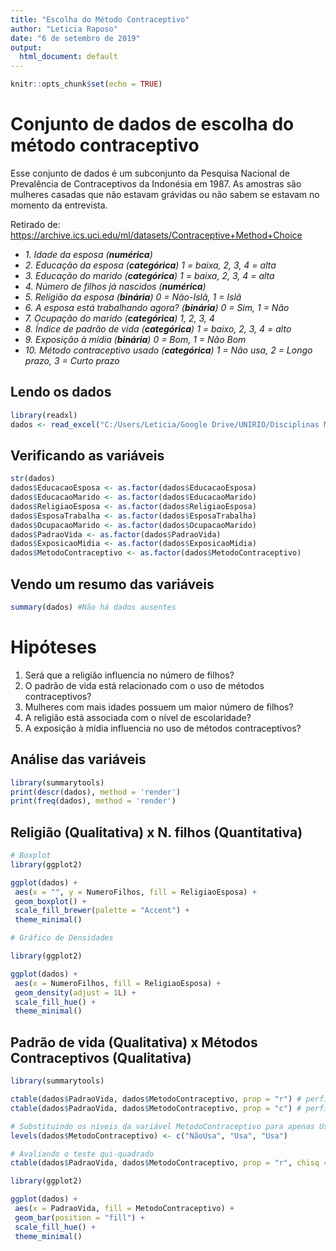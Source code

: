```yaml
---
title: "Escolha do Método Contraceptivo"
author: "Leticia Raposo"
date: "6 de setembro de 2019"
output:
  html_document: default
---
```


```r
knitr::opts_chunk$set(echo = TRUE)
```

# Conjunto de dados de escolha do método contraceptivo

Esse conjunto de dados é um subconjunto da Pesquisa Nacional de Prevalência de Contraceptivos da Indonésia em 1987. As amostras são mulheres casadas que não estavam grávidas ou não sabem se estavam no momento da entrevista. 

Retirado de: <https://archive.ics.uci.edu/ml/datasets/Contraceptive+Method+Choice>

- *1. Idade da esposa (**numérica**)*
- *2. Educação da esposa (**categórica**) 1 = baixa, 2, 3, 4 = alta*
- *3. Educação do marido (**categórica**) 1 = baixa, 2, 3, 4 = alta*
- *4. Número de filhos já nascidos (**numérica**)*
- *5. Religião da esposa (**binária**) 0 = Não-Islã, 1 = Islã*
- *6. A esposa está trabalhando agora? (**binária**) 0 = Sim, 1 = Não*
- *7. Ocupação do marido (**categórica**) 1, 2, 3, 4*
- *8. Índice de padrão de vida (**categórica**) 1 = baixo, 2, 3, 4 = alto*
- *9. Exposição à mídia (**binária**) 0 = Bom, 1 = Não Bom*
- *10. Método contraceptivo usado (**categórica**) 1 = Não usa, 2 = Longo prazo, 3 = Curto prazo*

## Lendo os dados

```r
library(readxl)
dados <- read_excel("C:/Users/Leticia/Google Drive/UNIRIO/Disciplinas Ministradas/2019.2/Biologia - Biomedicina/EscolhaMetodoContraceptivo.xlsx")
```

## Verificando as variáveis

```r
str(dados)
dados$EducacaoEsposa <- as.factor(dados$EducacaoEsposa)
dados$EducacaoMarido <- as.factor(dados$EducacaoMarido)
dados$ReligiaoEsposa <- as.factor(dados$ReligiaoEsposa)
dados$EsposaTrabalha <- as.factor(dados$EsposaTrabalha)
dados$OcupacaoMarido <- as.factor(dados$OcupacaoMarido)
dados$PadraoVida <- as.factor(dados$PadraoVida)
dados$ExposicaoMidia <- as.factor(dados$ExposicaoMidia)
dados$MetodoContraceptivo <- as.factor(dados$MetodoContraceptivo)
```

## Vendo um resumo das variáveis

```r
summary(dados) #Não há dados ausentes
```

# Hipóteses

1. Será que a religião influencia no número de filhos?
2. O padrão de vida está relacionado com o uso de métodos contraceptivos?
3. Mulheres com mais idades possuem um maior número de filhos? 
4. A religião está associada com o nível de escolaridade?
5. A exposição à mídia influencia no uso de métodos contraceptivos?

## Análise das variáveis

```r
library(summarytools)
print(descr(dados), method = 'render')
print(freq(dados), method = 'render')
```

## Religião (Qualitativa) x N. filhos (Quantitativa)

```r
# Boxplot
library(ggplot2)

ggplot(dados) +
 aes(x = "", y = NumeroFilhos, fill = ReligiaoEsposa) +
 geom_boxplot() +
 scale_fill_brewer(palette = "Accent") +
 theme_minimal()

# Gráfico de Densidades

library(ggplot2)

ggplot(dados) +
 aes(x = NumeroFilhos, fill = ReligiaoEsposa) +
 geom_density(adjust = 1L) +
 scale_fill_hue() +
 theme_minimal()
```

## Padrão de vida (Qualitativa) x Métodos Contraceptivos (Qualitativa)

```r
library(summarytools)

ctable(dados$PadraoVida, dados$MetodoContraceptivo, prop = "r") # perfil linha
ctable(dados$PadraoVida, dados$MetodoContraceptivo, prop = "c") # perfil coluna

# Substituindo os níveis da variável MetodoContraceptivo para apenas Usa e Não Usa
levels(dados$MetodoContraceptivo) <- c("NãoUsa", "Usa", "Usa")

# Avaliando o teste qui-quadrado
ctable(dados$PadraoVida, dados$MetodoContraceptivo, prop = "r", chisq = T)

library(ggplot2)

ggplot(dados) +
 aes(x = PadraoVida, fill = MetodoContraceptivo) +
 geom_bar(position = "fill") +
 scale_fill_hue() +
 theme_minimal()
```



